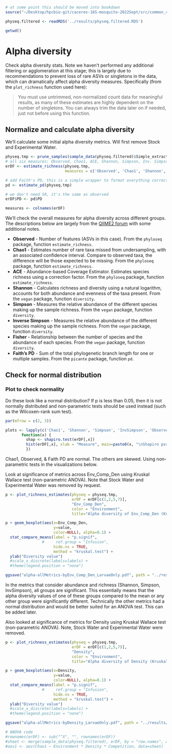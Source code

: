 ```r
# at some point this should be moved into bookdown
source("~/Desktop/hpcbio-git/caceres-16S-mosquito-2022Sept/src/common_code.R", local = knitr::knit_global())
```

```r
physeq.filtered <- readRDS('../results/physeq.filtered.RDS')
```

```r
getwd()
```

# Alpha diversity

Check alpha diversity stats.  Note we haven't performed any additional filtering or agglomeration at this stage; this is largely due to recommendations to prevent loss of rare ASVs or singletons in the data, which can dramatically affect alpha diversity measures.  Specifically (from the `plot_richness` function used here):

> You must use untrimmed, non-normalized count data for meaningful results, as many of these estimates are highly dependent on the number of singletons. You can always trim the data later on if needed, just not before using this function.

## Normalize and calculate alpha diversity 


We'll calculate some initial alpha diversity metrics. Will first remove Stock and Experimental Water.

```r
physeq.tmp <- prune_samples(sample_data(physeq.filtered)$Simple_extraction == "Mosquito Larvae", physeq.filtered)
# all six measures: Observed, Chao1, ACE, Shannon, Simpson, Inv. Simpson, Fisher
erDF <- estimate_richness(physeq.tmp, 
                          measures = c('Observed', 'Chao1', 'Shannon', 'Simpson', 'InvSimpson'))

# add Faith's PD, this is a simple wrapper to format everything correctly
pd <- estimate_pd(physeq.tmp)

# we don't need SR, it's the same as observed
erDF$PD <- pd$PD

measures <- colnames(erDF)
```

We'll check the overall measures for alpha diversity across different groups.  The descriptions below are largely from the [QIIME2 forum](https://forum.qiime2.org/t/alpha-and-beta-diversity-explanations-and-commands/2282) with some additional notes.

* **Observed** - Number of features (ASVs in this case).  From the `phyloseq` package, function `estimate_richness`. 
* **Chao1** - Estimates number of rare taxa missed from undersampling, with an associated confidence interval. Compare to observed taxa, the difference will be those expected to be missing. From the `phyloseq` package, function `estimate_richness`. 
* **ACE** - Abundance-based Coverage Estimator. Estimates species richness using a correction factor.  From the `phyloseq` package, function `estimate_richness`. 
* **Shannon** - Calculates richness and diversity using a natural logarithm, accounts for both abundance and evenness of the taxa present. From the `vegan` package, function `diversity`. 
* **Simpson** - Measures the relative abundance of the different species making up the sample richness.  From the `vegan` package, function `diversity`. 
* **Inverse Simpson** - Measures the relative abundance of the different species making up the sample richness.  From the `vegan` package, function `diversity`. 
* **Fisher** - Relationship between the number of species and the abundance of each species.  From the `vegan` package, function `diversity`. 
* **Faith's PD** - Sum of the total phylogenetic branch length for one or multiple samples.  From the `picante` package, function `pd`. 

## Check for normal distribution 

### Plot to check normality

Do these look like a normal distribution? If p is less than 0.05, then it is not normally distributed and non-parametric tests should be used instead (such as the Wilcoxen-rank sum test).

```r
par(mfrow = c(2, 3))

plots <- lapply(c('Chao1', 'Shannon', 'Simpson', 'InvSimpson', 'Observed', 'PD'), 
       function(x) {
         shap <- shapiro.test(erDF[,x])
         hist(erDF[,x], xlab = "Measure", main=paste0(x, "\nShapiro pvalue=", label_number(accuracy = 0.0001)(shap$p.value)), breaks=15)
         })
```

Chao1, Observed, & Faith PD are normal. The others are skewed. Using non-parametric tests in the visualizations below.

Look at significance of metrics across Env_Comp_Den using Kruskal Wallace test (non-parametric ANOVA). Note that Stock Water and Experimental Water was removed by request.

```r
p <- plot_richness_estimates(physeq = physeq.tmp, 
                             erDF = erDF[c(1,2,5,7)],
                             "Env_Comp_Den", 
                             color = "Environment", 
                             title="Alpha diversity of Env_Comp_Den (Kruskal Wallace test)")

p + geom_boxplot(aes(x=Env_Comp_Den,
                     y=value,
                     color=NULL), alpha=0.1) +
  stat_compare_means(label = "p.signif",
                #     ref.group = "Infusion",
                     hide.ns = TRUE,
                     method = "kruskal.test") +
  ylab("Diversity value") 
  #scale_x_discrete(labels=labels) + 
  #theme(legend.position = "none")

ggsave("alpha-allMetrics-byEnv_Comp_Den_LarvaeOnly.pdf", path = "../results/final-plots", device = "pdf", width = 8, height = 5.5, units = "in")
```

In the metrics that consider abundance and richness (Shannon, Simpson, InvSimpson), all groups are significant. This essentially means that the alpha diversity values of one of these groups compared to the mean or any other group were significantly different. Technically the other metrics had a normal distribution and would be better suited for an ANOVA test. This can be added later.


Also looked at significance of metrics for Density using Kruskal Wallace test (non-parametric ANOVA). Note, Stock Water and Experimental Water were removed.

```r
p <- plot_richness_estimates(physeq = physeq.tmp, 
                             erDF = erDF[c(1,2,5,7)],
                             "Density", 
                             color = "Environment", 
                             title="Alpha diversity of Density (Kruskal Wallace test)")

p + geom_boxplot(aes(x=Density,
                     y=value,
                     color=NULL), alpha=0.1) +
  stat_compare_means(label = "p.signif",
                #     ref.group = "Infusion",
                     hide.ns = TRUE,
                     method = "kruskal.test") +
  ylab("Diversity value") 
  #scale_x_discrete(labels=labels) + 
  #theme(legend.position = "none")

ggsave("alpha-allMetrics-byDensity_LarvaeOnly.pdf", path = "../results/final-plots", device = "pdf", width = 7, height = 5.5, units = "in")
```

```r
# ANOVA code
#rownames(erDF) <- sub("^X", "", rownames(erDF))
#sheet <- merge(sample_data(physeq.filtered), erDF, by = "row.names", all.x = TRUE)
#aov1 <- aov(Chao1 ~ Environment * Density * Competition, data=sheet)
```
